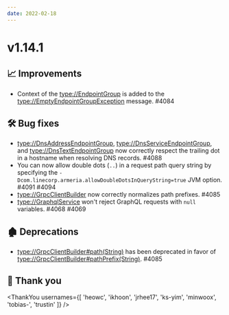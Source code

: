 ```yaml
---
date: 2022-02-18
---
```


# v1.14.1

## 📈 Improvements

- Context of the <type://EndpointGroup> is added to the <type://EmptyEndpointGroupException> message. #4084

## 🛠️ Bug fixes

- <type://DnsAddressEndpointGroup>, <type://DnsServiceEndpointGroup>, and <type://DnsTextEndpointGroup>
  now correctly respect the trailing dot in a hostname when resolving DNS records. #4088
- You can now allow double dots (`..`) in a request path query string by specifying the
  `-Dcom.linecorp.armeria.allowDoubleDotsInQueryString=true` JVM option. #4091 #4094
- <type://GrpcClientBuilder> now correctly normalizes path prefixes. #4085
- <type://GraphqlService> won't reject GraphQL requests with `null` variables. #4068 #4069

## 🏚️ Deprecations

- <type://GrpcClientBuilder#path(String)> has been deprecated in favor of <type://GrpcClientBuilder#pathPrefix(String)>. #4085

## 🙇 Thank you

<ThankYou usernames={[
  'heowc',
  'ikhoon',
  'jrhee17',
  'ks-yim',
  'minwoox',
  'tobias-',
  'trustin'
]} />
